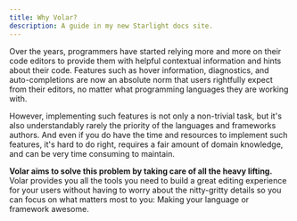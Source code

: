 ```yaml
---
title: Why Volar?
description: A guide in my new Starlight docs site.
---
```


Over the years, programmers have started relying more and more on their code editors to provide them with helpful contextual information and hints about their code. Features such as hover information, diagnostics, and auto-completions are now an absolute norm that users rightfully expect from their editors, no matter what programming languages they are working with.

However, implementing such features is not only a non-trivial task, but it's also understandably rarely the priority of the languages and frameworks authors. And even if you do have the time and resources to implement such features, it's hard to do right, requires a fair amount of domain knowledge, and can be very time consuming to maintain.

**Volar aims to solve this problem by taking care of all the heavy lifting.** Volar provides you all the tools you need to build a great editing experience for your users without having to worry about the nitty-gritty details so you can focus on what matters most to you: Making your language or framework awesome.
